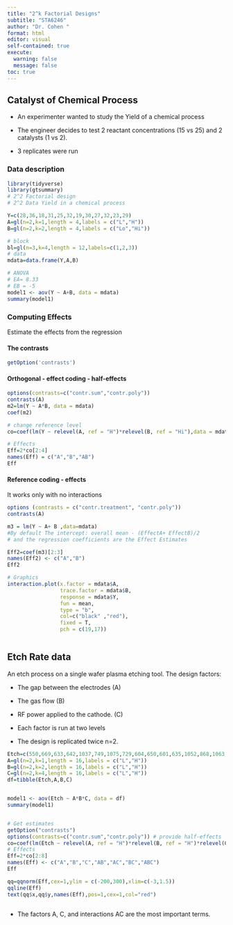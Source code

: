 ```yaml
---
title: "2^k Factorial Designs"
subtitle: "STA6246"
author: "Dr. Cohen "
format: html
editor: visual
self-contained: true
execute: 
  warning: false
  message: false
toc: true
---
```


## Catalyst of Chemical Process

-   An experimenter wanted to study the Yield of a chemical process

-   The engineer decides to test 2 reactant concentrations (15 vs 25) and 2 catalysts (1 vs 2).

-   3 replicates were run

### Data description

```r
library(tidyverse)
library(gtsummary)
# 2^2 Factorial design
# 2^2 Data Yield in a chemical process

Y=c(28,36,18,31,25,32,19,30,27,32,23,29)
A=gl(n=2,k=1,length = 4,labels = c("L","H"))
B=gl(n=2,k=2,length = 4,labels = c("Lo","Hi"))

# block
bl=gl(n=3,k=4,length = 12,labels=c(1,2,3))
# data
mdata=data.frame(Y,A,B)

# ANOVA
# EA= 8.33
# EB = -5
model1 <- aov(Y ~ A+B, data = mdata)
summary(model1)

```

### Computing Effects 

Estimate the effects from the regression

#### The contrasts 

```r
getOption('contrasts')

```

#### Orthogonal - effect coding - half-effects

```r
options(contrasts=c("contr.sum","contr.poly"))
contrasts(A)
m2=lm(Y ~ A*B, data = mdata)
coef(m2)

# change reference level
co=coef(lm(Y ~ relevel(A, ref = "H")*relevel(B, ref = "Hi"),data = mdata))

# Effects
Eff=2*co[2:4]
names(Eff) = c("A","B","AB")
Eff
```

#### Reference coding -  effects

It works only with no interactions

```r

options (contrasts = c("contr.treatment", "contr.poly"))
contrasts(A)

m3 = lm(Y ~ A+ B ,data=mdata)
#By default The intercept: overall mean - (EffectA+ EffectB)/2
# and the regression coefficients are the Effect Estimates

Eff2=coef(m3)[2:3]
names(Eff2) <- c("A","B") 
Eff2

# Graphics
interaction.plot(x.factor = mdata$A, 
                 trace.factor = mdata$B, 
                 response = mdata$Y, 
                 fun = mean, 
                 type = "b", 
                 col=c("black" ,"red"),
                 fixed = T,
                 pch = c(19,17))



```

## Etch Rate data

An etch process on a single wafer plasma etching tool. The design factors:

-   The gap between the electrodes (A)

-   The gas flow (B)

-   RF power applied to the cathode. (C)

-   Each factor is run at two levels

-   The design is replicated twice n=2.

```r
Etch=c(550,669,633,642,1037,749,1075,729,604,650,601,635,1052,868,1063,860)
A=gl(n=2,k=1,length = 16,labels = c("L","H"))
B=gl(n=2,k=2,length = 16,labels = c("L","H"))
C=gl(n=2,k=4,length = 16,labels = c("L","H"))
df=tibble(Etch,A,B,C)


model1 <- aov(Etch ~ A*B*C, data = df)
summary(model1)


# Get estimates
getOption("contrasts")
options(contrasts=c("contr.sum","contr.poly")) # provide half-effects
co=coef(lm(Etch ~ relevel(A, ref = "H")*relevel(B, ref = "H")*relevel(C, ref = "H")))
# Effects
Eff=2*co[2:8]
names(Eff) <- c("A","B","C","AB","AC","BC","ABC") 
Eff

qq=qqnorm(Eff,cex=1,ylim = c(-200,300),xlim=c(-3,1.5))
qqline(Eff)
text(qq$x,qq$y,names(Eff),pos=1,cex=1,col="red")



```

-   The factors A, C, and interactions AC are the most important terms.
